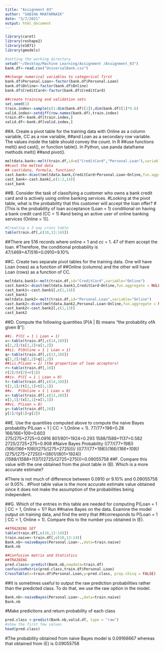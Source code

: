 ```yaml
---
title: "Assignment 03"
author: "SABIHA MHATARNAIK"
date: "3/7/2021"
output: html_document
---
```

```r
library(caret)
library(reshape2)
library(e1071)
library(gmodels)
```

```r
#setting the working directory
setwd("~/Desktop/Machine Learning/Assignment /Assignment_03")
bank.df<-read.csv("UniversalBank.csv")
```
```r
##change numerical variables to categorical first
bank.df$Personal.Loan<-factor(bank.df$Personal.Loan)
bank.df$Online<-factor(bank.df$Online)
bank.df$CreditCard<-factor(bank.df$CreditCard)
```
```r
##create training and validation sets
set.seed(1)
train.index<-sample(c(1:dim(bank.df)[1]),dim(bank.df)[1]*0.6)
valid.index<-setdiff(row.names(bank.df),train.index)
train.df<-bank.df[train.index,]
valid.df<-bank.df[valid.index,]
```
##A. Create a pivot table for the training data with Online as a column variable, CC as a row variable,
##and Loan as a secondary row variable. The values inside the table should convey the count. In R
##use functions melt() and cast(), or function table(). In Python, use panda dataframe methods melt()
##and pivot().
```r
meltdata.bank<-melt(train.df,id=c("CreditCard","Personal.Loan"),variable="Online",value.var="Results")
##cast the melted data
## cast(data, formula, function)
cast.bank<-dcast(meltdata.bank,CreditCard+Personal.Loan~Online,fun.aggregate = NULL)
cast_bank<-cast.bank[,c(1:2,14)]
cast_bank
```

##B. Consider the task of classifying a customer who owns a bank credit card and is actively using online banking services.
#Looking at the pivot table, what is the probability that this customer will accept the loan offer? 
#[This is the probability of loan acceptance (Loan = 1) conditional on having a bank credit card (CC = 1) 
#and being an active user of online banking services (Online = 1)].
```r
#Creating a 3 way cross table 
table(train.df[,c(10,13:14)])
```
##There are 516 records where online = 1 and cc = 1. 47 of them accept the loan. 
#Therefore, the conditional probability is  47/(469+47)516=0.0910=9.10%

##C. Create two separate pivot tables for the training data. One will have Loan (rows) as a function of
##Online (columns) and the other will have Loan (rows) as a function of CC.
```r
meltdata.bank1<-melt(train.df,id="CreditCard",variable="Online")
cast.bank1<-dcast(meltdata.bank1,CreditCard~Online,fun.aggregate = NULL)
cast_bank1<-cast.bank1[,c(1,14)]
cast_bank1
meltdata.bank2<-melt(train.df,id="Personal.Loan",variable="Online")
cast.bank2<-dcast(meltdata.bank2,Personal.Loan~Online,fun.aggregate = NULL)
cast_bank2<-cast.bank2[,c(1,13)]
cast_bank2
```

##D. Compute the following quantities [P(A | B) means “the probability ofA given B”]:
```r
##i. P(CC = 1 | Loan = 1)
s<-table(train.df[,c(14,10)])
s[2,2]/(s[2,2]+s[1,2])
##ii. P(Online = 1 | Loan = 1)
q<-table(train.df[,c(13,10)])
q[2,2]/(q[2,2]+q[1,2])
##iii.P(Loan = 1) (the proportion of loan acceptors)
r<-table(train.df[,10])
r[2]/(r[2]+r[1])
##iv. P(CC = 1 | Loan = 0)
t<-table(train.df[,c(14,10)])
t[2,1]/(t[2,1]+t[1,1])
##v.  P(Online = 1 | Loan = 0)
x<-table(train.df[,c(13,10)])
x[2,1]/(x[2,1]+x[1,1])
##vi. P(Loan = 0)
y<-table(train.df[,10])
y[1]/(y[1]+y[2])
```

##E. Use the quantities computed above to compute the naive Bayes probability P(Loan = 1 | CC = 1,Online = 1).
77/77+198=0.28 
166/166+109=0.603  
275/275+2725=0.0916
801/801+1924=0.293
1588/1588+1137=0.582
2725/2725+275=0.908
#Naive Bayes Probability
((77/(77+198))*(166/(166+109))*(275/(275+2725)))/
            (((77/(77+198))*(166/(166+109))*(275/(275+2725)))+((801/(801+1924))*(1588/(1588+1137))*2725/(2725+275)))=0.09055758
##F. Compare this value with the one obtained from the pivot table in (B). Which is a more accurate estimate?

#There is not much of difference between 0.0910 or 9.10% and 0.09055758 or 9.05% . 
#Pivot table value is the more accurate estimate value obtained since it does not make the assumption of the probabilities being independent.

##G. Which of the entries in this table are needed for computing P(Loan = 1 | CC = 1, Online = 1)? Run
##naive Bayes on the data. Examine the model output on training data, and find the entry that
##corresponds to P(Loan = 1 | CC = 1, Online = 1). Compare this to the number you obtained in (E).
```r
##TRAINING SET
table(train.df[,c(10,13:14)])
train.naive<-train.df[,c(10,13:14)]
Bank.nb<-naiveBayes(Personal.Loan~.,data=train.naive)
Bank.nb
```

```r
##Confusion matrix and Statistics
##TRAINING
pred.class<-predict(Bank.nb,newdata=train.df)
confusionMatrix(pred.class,train.df$Personal.Loan)
CrossTable(x=train.df$Personal.Loan,y=pred.class, prop.chisq = FALSE) 
```
##It is sometimes useful to output the raw prediction probabilities rather than the predicted class. To do that, we use the raw option in the model.

```r
Bank.nb<-naiveBayes(Personal.Loan~.,data=train.naive)
Bank.nb
```
#Make predictions and return probability of each class
```r
pred.class <-predict(Bank.nb,valid.df, type = "raw")
#show the first few values 
head(pred.class)
```
#The probability obtained from naive Bayes model is 0.09166667 whereas that obtained from  (E) is 0.09055758


